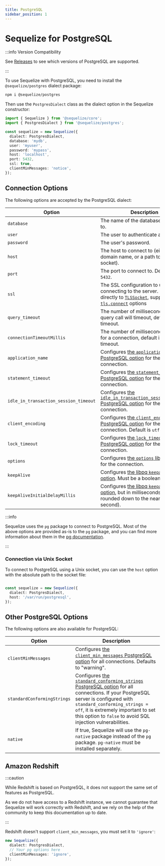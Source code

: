 ```yaml
---
title: PostgreSQL
sidebar_position: 1
---
```


# Sequelize for PostgreSQL

:::info Version Compatibility

See [Releases](/releases#postgresql-support-table) to see which versions of PostgreSQL are supported.

:::

To use Sequelize with PostgreSQL, you need to install the `@sequelize/postgres` dialect package:

```bash npm2yarn
npm i @sequelize/postgres
```

Then use the `PostgresDialect` class as the dialect option in the Sequelize constructor:

```ts
import { Sequelize } from '@sequelize/core';
import { PostgresDialect } from '@sequelize/postgres';

const sequelize = new Sequelize({
  dialect: PostgresDialect,
  database: 'mydb',
  user: 'myuser',
  password: 'mypass',
  host: 'localhost',
  port: 5432,
  ssl: true,
  clientMinMessages: 'notice',
});
```

## Connection Options


<ConnectionOptions />

The following options are accepted by the PostgreSQL dialect:

| Option                                | Description                                                                                                                                                                                                                                                                |
|---------------------------------------|----------------------------------------------------------------------------------------------------------------------------------------------------------------------------------------------------------------------------------------------------------------------------|
| `database`                            | The name of the database to connect to.                                                                                                                                                                                                                                    |
| `user`                                | The user to authenticate as.                                                                                                                                                                                                                                               |
| `password`                            | The user's password.                                                                                                                                                                                                                                                       |
| `host`                                | The host to connect to (either an IP, a domain name, or a path to a Unix socket).                                                                                                                                                                                          |
| `port`                                | The port to connect to. Default is `5432`.                                                                                                                                                                                                                                 |
| `ssl`                                 | The SSL configuration to use when connecting to the server. Passed directly to [`TLSSocket`](https://nodejs.org/docs/latest/api/tls.html#class-tlstlssocket), supports all [`tls.connect`](https://nodejs.org/docs/latest/api/tls.html#tlsconnectoptions-callback) options |
| `query_timeout`                       | The number of milliseconds before a query call will timeout, default is no timeout.                                                                                                                                                                                        |
| `connectionTimeoutMillis`             | The number of milliseconds to wait for a connection, default is no timeout.                                                                                                                                                                                                |
| `application_name`                    | Configures [the `application_name` PostgreSQL option](https://www.postgresql.org/docs/current/runtime-config-logging.html#GUC-APPLICATION-NAME) for the connection.                                                                                                        |
| `statement_timeout`                   | Configures [the `statement_timeout` PostgreSQL option](https://www.postgresql.org/docs/current/runtime-config-client.html#GUC-STATEMENT-TIMEOUT) for the connection.                                                                                                       |
| `idle_in_transaction_session_timeout` | Configures [the `idle_in_transaction_session_timeout` PostgreSQL option](https://www.postgresql.org/docs/current/runtime-config-client.html#GUC-IDLE-IN-TRANSACTION-SESSION-TIMEOUT) for the connection.                                                                   |
| `client_encoding`                     | Configures [the `client_encoding` PostgreSQL option](https://www.postgresql.org/docs/current/runtime-config-client.html#GUC-CLIENT-ENCODING) for the connection. Default is `utf8`.                                                                                        |
| `lock_timeout`                        | Configures [the `lock_timeout` PostgreSQL option](https://www.postgresql.org/docs/current/runtime-config-client.html#GUC-LOCK-TIMEOUT) for the connection.                                                                                                                 |
| `options`                             | Configures [the `options` libpq option](https://www.postgresql.org/docs/current/libpq-connect.html#LIBPQ-CONNECT-OPTIONS) for the connection.                                                                                                                              |
| `keepAlive`                           | Configures [the libpq `keepalives` option](https://www.postgresql.org/docs/current/libpq-connect.html#LIBPQ-KEEPALIVES). Must be a boolean.                                                                                                                                |
| `keepAliveInitialDelayMillis`         | Configures [the libpq `keepalives_idle` option](https://www.postgresql.org/docs/current/libpq-connect.html#LIBPQ-KEEPALIVES-IDLE), but in milliseconds (will be rounded down to the nearest second).                                                                       |

:::info

Sequelize uses the `pg` package to connect to PostgreSQL. 
Most of the above options are provided as-is to the `pg` package,
and you can find more information about them in the [pg documentation](https://node-postgres.com/apis/client#new-client).

:::

### Connection via Unix Socket

To connect to PostgreSQL using a Unix socket, you can use the `host` option with the absolute path to the socket file:

```ts

const sequelize = new Sequelize({
  dialect: PostgresDialect,
  host: '/var/run/postgresql',
});
```

## Other PostgreSQL Options

The following options are also available for PostgreSQL:

| Option                      | Description                                                                                                                                                                                                                                                                                                                                                                     |
|-----------------------------|---------------------------------------------------------------------------------------------------------------------------------------------------------------------------------------------------------------------------------------------------------------------------------------------------------------------------------------------------------------------------------|
| `clientMinMessages`         | Configures [the `client_min_messages` PostgreSQL option](https://www.postgresql.org/docs/current/runtime-config-client.html#GUC-CLIENT-MIN-MESSAGES) for all connections. Defaults to "warning".                                                                                                                                                                                |
| `standardConformingStrings` | Configures [the `standard_conforming_strings` PostgreSQL option](https://www.postgresql.org/docs/current/runtime-config-compatible.html#GUC-STANDARD-CONFORMING-STRINGS) for all connections. If your PostgreSQL server is configured with `standard_conforming_strings = off`, it is extremely important to set this option to `false` to avoid SQL injection vulnerabilities. |
| `native`                    | If true, Sequelize will use the `pg-native` package instead of the `pg` package. `pg-native` must be installed separately.                                                                                                                                                                                                                                                      |

## Amazon Redshift

:::caution

While Redshift is based on PostgreSQL, it does not support the same set of features as PostgreSQL.

As we do not have access to a Redshift instance, we cannot guarantee that Sequelize will work correctly with Redshift,
and we rely on the help of the community to keep this documentation up to date.

:::

Redshift doesn't support `client_min_messages`, you must set it to `'ignore'`:

```ts
new Sequelize({
  dialect: PostgresDialect,
  // Your pg options here
  clientMinMessages: 'ignore',
});
```
